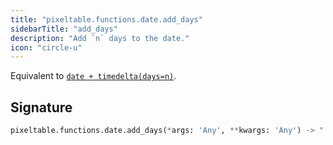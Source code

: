 ```yaml
---
title: "pixeltable.functions.date.add_days"
sidebarTitle: "add_days"
description: "Add `n` days to the date."
icon: "circle-u"
---
```

Equivalent to [`date + timedelta(days=n)`](https://docs.python.org/3/library/datetime.html#datetime.timedelta).


## Signature

```python
pixeltable.functions.date.add_days(*args: 'Any', **kwargs: 'Any') -> "'exprs.FunctionCall'"
```

